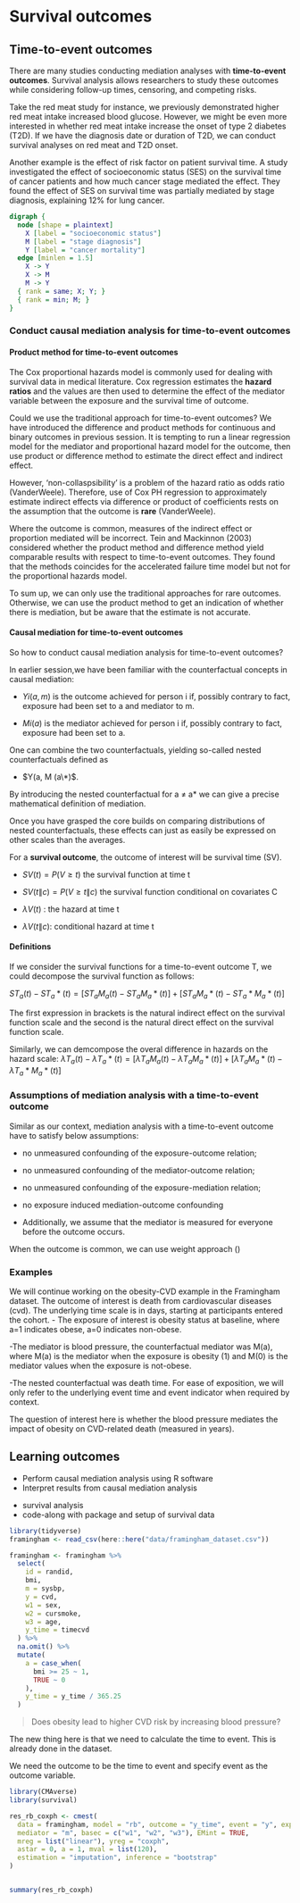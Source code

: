 # Survival outcomes

<!-- Teaching concepts - Jie (30 min) -->

<!-- Daniel will look and trim down a bit - Jie (30 min) -->

<!-- Coding part - Daniel Teaching concepts - Jie (30 min)  -->

## Time-to-event outcomes

There are many studies conducting mediation analyses with
**time-to-event outcomes**. Survival analysis allows researchers to
study these outcomes while considering follow-up times, censoring, and
competing risks.

Take the red meat study for instance, we previously demonstrated higher
red meat intake increased blood glucose. However, we might be even more
interested in whether red meat intake increase the onset of type 2
diabetes (T2D). If we have the diagnosis date or duration of T2D, we can
conduct survival analyses on red meat and T2D onset.

Another example is the effect of risk factor on patient survival time. A
study investigated the effect of socioeconomic status (SES) on the
survival time of cancer patients and how much cancer stage mediated the
effect. They found the effect of SES on survival time was partially
mediated by stage diagnosis, explaining 12% for lung cancer.

```dot
digraph {
  node [shape = plaintext]
    X [label = "socioeconomic status"]
    M [label = "stage diagnosis"]
    Y [label = "cancer mortality"]
  edge [minlen = 1.5]
    X -> Y
    X -> M
    M -> Y
  { rank = same; X; Y; }
  { rank = min; M; }
}
```

### Conduct causal mediation analysis for time-to-event outcomes

#### Product method for time-to-event outcomes

The Cox proportional hazards model is commonly used for dealing with
survival data in medical literature. Cox regression estimates the
**hazard ratios** and the values are then used to determine the effect
of the mediator variable between the exposure and the survival time of
outcome.

Could we use the traditional approach for time-to-event outcomes? We
have introduced the difference and product methods for continuous and
binary outcomes in previous session. It is tempting to run a linear
regression model for the mediator and proportional hazard model for the
outcome, then use product or difference method to estimate the direct
effect and indirect effect.

However, 'non-collaspsibility' is a problem of the hazard ratio as odds
ratio (VanderWeele). Therefore, use of Cox PH regression to
approximately estimate indirect effects via difference or product of
coefficients rests on the assumption that the outcome is **rare**
(VanderWeele).

Where the outcome is common, measures of the indirect effect or
proportion mediated will be incorrect. Tein and Mackinnon (2003)
considered whether the product method and difference method yield
comparable results with respect to time-to-event outcomes. They found
that the methods coincides for the accelerated failure time model but
not for the proportional hazards model.

To sum up, we can only use the traditional approaches for rare outcomes.
Otherwise, we can use the product method to get an indication of whether
there is mediation, but be aware that the estimate is not accurate.

#### Causal mediation for time-to-event outcomes

So how to conduct causal mediation analysis for time-to-event outcomes?

::: callout-note
In earlier session,we have been familiar with the counterfactual
concepts in causal mediation:

-   $Yi(a, m)$ is the outcome achieved for person i if, possibly
    contrary to fact, exposure had been set to a and mediator to m.

-   $Mi(a)$ is the mediator achieved for person i if, possibly contrary
    to fact, exposure had been set to a.

One can combine the two counterfactuals, yielding so-called nested
counterfactuals defined as

-   $Y(a, M (a\*)$.

By introducing the nested counterfactual for a ≠ a\* we can give a
precise mathematical definition of mediation.
:::

Once you have grasped the core builds on comparing distributions of
nested counterfactuals, these effects can just as easily be expressed on
other scales than the averages.

For a **survival outcome**, the outcome of interest will be survival
time (SV).

-   $SV (t) = P(V ≥ t)$ the survival function at time t

-   $SV (t\|c)=P(V ≥ t\|c)$ the survival function conditional on
    covariates C

-   $λV (t)$ : the hazard at time t

-   $λV (t\|c)$: conditional hazard at time t

#### Definitions

If we consider the survival functions for a time-to-event outcome T, we
could decompose the survival function as follows:

$ST_a(t) - ST_a*(t) = [ST_aM_a(t)-ST_aM_a*(t)] + [ST_aM_a*(t)-ST_a*M_a*(t)]$

The first expression in brackets is the natural indirect effect on the
survival function scale and the second is the natural direct effect on
the survival function scale.

Similarly, we can demcompose the overal difference in hazards on the
hazard scale:
$λT_a(t) - λT_a*(t) = [λT_aM_a(t)-λT_aM_a*(t)] + [λT_aM_a*(t)-λT_a*M_a*(t)]$

### Assumptions of mediation analysis with a time-to-event outcome

Similar as our context, mediation analysis with a time-to-event outcome
have to satisfy below assumptions:

-   no unmeasured confounding of the exposure-outcome relation;

-   no unmeasured confounding of the mediator-outcome relation;

-   no unmeasured confounding of the exposure-mediation relation;

-   no exposure induced mediation-outcome confounding

-   Additionally, we assume that the mediator is measured for everyone
    before the outcome occurs.

When the outcome is common, we can use weight approach ()

### Examples

::: callout-note
We will continue working on the obesity-CVD example in the Framingham
dataset. The outcome of interest is death from cardiovascular diseases
(cvd). The underlying time scale is in days, starting at participants
entered the cohort. - The exposure of interest is obesity status at
baseline, where a=1 indicates obese, a=0 indicates non-obese.

-The mediator is blood pressure, the counterfactual mediator was M(a),
where M(a) is the mediator when the exposure is obesity (1) and M(0) is
the mediator values when the exposure is not-obese.

-The nested counterfactual was death time. For ease of exposition, we
will only refer to the underlying event time and event indicator when
required by context.
:::

The question of interest here is whether the blood pressure mediates the
impact of obesity on CVD-related death (measured in years).

::: callout-note
## Learning outcomes

-   Perform causal mediation analysis using R software
-   Interpret results from causal mediation analysis
:::

-   survival analysis
-   code-along with package and setup of survival data

<!-- Coding part - Daniel -->

```r
library(tidyverse)
framingham <- read_csv(here::here("data/framingham_dataset.csv"))

framingham <- framingham %>%
  select(
    id = randid,
    bmi,
    m = sysbp,
    y = cvd,
    w1 = sex,
    w2 = cursmoke,
    w3 = age,
    y_time = timecvd
  ) %>%
  na.omit() %>%
  mutate(
    a = case_when(
      bmi >= 25 ~ 1,
      TRUE ~ 0
    ),
    y_time = y_time / 365.25
  )
```

> Does obesity lead to higher CVD risk by increasing blood pressure?

The new thing here is that we need to calculate the time to event. This
is already done in the dataset.

We need the outcome to be the time to event and specify event as the
outcome variable.

```r
library(CMAverse)
library(survival)

res_rb_coxph <- cmest(
  data = framingham, model = "rb", outcome = "y_time", event = "y", exposure = "a",
  mediator = "m", basec = c("w1", "w2", "w3"), EMint = TRUE,
  mreg = list("linear"), yreg = "coxph",
  astar = 0, a = 1, mval = list(120),
  estimation = "imputation", inference = "bootstrap"
)


summary(res_rb_coxph)
```
